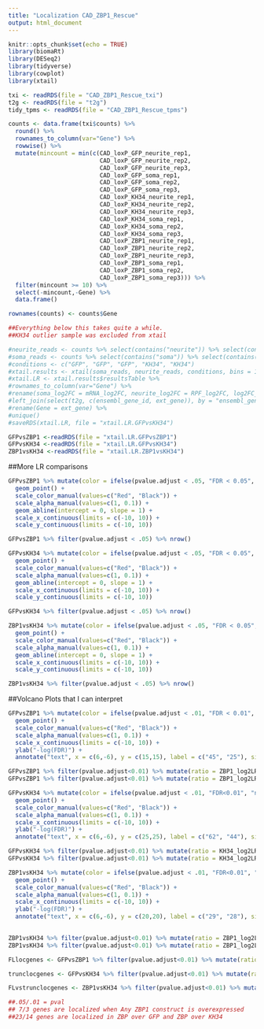 ---
title: "Localization CAD_ZBP1_Rescue"
output: html_document
---

```{r setup, include=FALSE}
knitr::opts_chunk$set(echo = TRUE)
library(biomaRt)
library(DESeq2)
library(tidyverse)
library(cowplot)
library(xtail)
```

```{r, }
txi <- readRDS(file = "CAD_ZBP1_Rescue_txi")
t2g <- readRDS(file = "t2g")
tidy_tpms <- readRDS(file = "CAD_ZBP1_Rescue_tpms")

```

```{r, get organized for xtail}
counts <- data.frame(txi$counts) %>% 
  round() %>% 
  rownames_to_column(var="Gene") %>% 
  rowwise() %>% 
  mutate(mincount = min(c(CAD_loxP_GFP_neurite_rep1,
                          CAD_loxP_GFP_neurite_rep2,
                          CAD_loxP_GFP_neurite_rep3,
                          CAD_loxP_GFP_soma_rep1,
                          CAD_loxP_GFP_soma_rep2,
                          CAD_loxP_GFP_soma_rep3,
                          CAD_loxP_KH34_neurite_rep1,
                          CAD_loxP_KH34_neurite_rep2,
                          CAD_loxP_KH34_neurite_rep3,
                          CAD_loxP_KH34_soma_rep1,
                          CAD_loxP_KH34_soma_rep2,
                          CAD_loxP_KH34_soma_rep3,
                          CAD_loxP_ZBP1_neurite_rep1,
                          CAD_loxP_ZBP1_neurite_rep2,
                          CAD_loxP_ZBP1_neurite_rep3,
                          CAD_loxP_ZBP1_soma_rep1,
                          CAD_loxP_ZBP1_soma_rep2,
                          CAD_loxP_ZBP1_soma_rep3))) %>% 
  filter(mincount >= 10) %>% 
  select(-mincount,-Gene) %>% 
  data.frame()

rownames(counts) <- counts$Gene

##Everything below this takes quite a while.
##KH34 outlier sample was excluded from xtail

#neurite_reads <- counts %>% select(contains("neurite")) %>% select(contains("GFP"), contains("KH34"), -contains("KH34_neurite_rep3"))
#soma_reads <- counts %>% select(contains("soma")) %>% select(contains("GFP"), contains("KH34"), -contains("KH34_soma_rep3"))
#conditions <- c("GFP", "GFP", "GFP", "KH34", "KH34")
#xtail.results <- xtail(soma_reads, neurite_reads, conditions, bins = 10000)
#xtail.LR <- xtail.results$resultsTable %>%
#rownames_to_column(var="Gene") %>%
#rename(soma_log2FC = mRNA_log2FC, neurite_log2FC = RPF_log2FC, log2FC_LR_v1 = log2FC_TE_v1, GFP_log2LR = GFP_log2TE, KH34_log2LR = KH34_log2TE,log2FC_LR_v2 = log2FC_TE_v2, log2FC_LR_final = log2FC_TE_final, ensembl_gene_id = Gene) %>%
#left_join(select(t2g, c(ensembl_gene_id, ext_gene)), by = "ensembl_gene_id") %>%  
#rename(Gene = ext_gene) %>%
#unique()
#saveRDS(xtail.LR, file = "xtail.LR.GFPvsKH34")

```

```{r,  xtail results}
GFPvsZBP1 <-readRDS(file = "xtail.LR.GFPvsZBP1")
GFPvsKH34 <-readRDS(file = "xtail.LR.GFPvsKH34")
ZBP1vsKH34 <-readRDS(file = "xtail.LR.ZBP1vsKH34")

```

##More LR comparisons

```{r, }
GFPvsZBP1 %>% mutate(color = ifelse(pvalue.adjust < .05, "FDR < 0.05", "ns")) %>% na.omit() %>% ggplot(aes(x = GFP_log2LR, y = ZBP1_log2LR, col = color, alpha = color)) + 
  geom_point() + 
  scale_color_manual(values=c("Red", "Black")) + 
  scale_alpha_manual(values=c(1, 0.1)) +
  geom_abline(intercept = 0, slope = 1) +
  scale_x_continuous(limits = c(-10, 10)) +
  scale_y_continuous(limits = c(-10, 10))

GFPvsZBP1 %>% filter(pvalue.adjust < .05) %>% nrow()

GFPvsKH34 %>% mutate(color = ifelse(pvalue.adjust < .05, "FDR < 0.05", "ns")) %>% na.omit() %>%  ggplot(aes(x = GFP_log2LR, y = KH34_log2LR, col = color, alpha = color)) + 
  geom_point() + 
  scale_color_manual(values=c("Red", "Black")) + 
  scale_alpha_manual(values=c(1, 0.1)) +
  geom_abline(intercept = 0, slope = 1) +
  scale_x_continuous(limits = c(-10, 10)) +
  scale_y_continuous(limits = c(-10, 10))

GFPvsKH34 %>% filter(pvalue.adjust < .05) %>% nrow()

ZBP1vsKH34 %>% mutate(color = ifelse(pvalue.adjust < .05, "FDR < 0.05", "ns")) %>% na.omit() %>%  ggplot(aes(x = KH34_log2LR, y = ZBP1_log2LR, col = color, alpha = color)) + 
  geom_point() + 
  scale_color_manual(values=c("Red", "Black")) + 
  scale_alpha_manual(values=c(1, 0.1)) +
  geom_abline(intercept = 0, slope = 1) +
  scale_x_continuous(limits = c(-10, 10)) +
  scale_y_continuous(limits = c(-10, 10))

ZBP1vsKH34 %>% filter(pvalue.adjust < .05) %>% nrow()

```

##Volcano Plots that I can interpret

```{r,}
GFPvsZBP1 %>% mutate(color = ifelse(pvalue.adjust < .01, "FDR < 0.01", "ns")) %>% na.omit %>%  ggplot(aes(x = ZBP1_log2LR - GFP_log2LR, y = -log(pvalue.adjust), col = color, alpha = color)) + 
  geom_point() + 
  scale_color_manual(values=c("Red", "Black")) + 
  scale_alpha_manual(values=c(1, 0.1)) +
  scale_x_continuous(limits = c(-10, 10)) +
  ylab("-log(FDR)") +
  annotate("text", x = c(6,-6), y = c(15,15), label = c("45", "25"), size = 7)

GFPvsZBP1 %>% filter(pvalue.adjust<0.01) %>% mutate(ratio = ZBP1_log2LR- GFP_log2LR) %>% filter(ratio > 0) %>% nrow()
GFPvsZBP1 %>% filter(pvalue.adjust<0.01) %>% mutate(ratio = ZBP1_log2LR- GFP_log2LR) %>% filter(ratio < 0) %>% nrow()

GFPvsKH34 %>% mutate(color = ifelse(pvalue.adjust < .01, "FDR<0.01", "ns")) %>% na.omit() %>% ggplot(aes(x = KH34_log2LR - GFP_log2LR, y = -log(pvalue.adjust), col = color, alpha = color)) + 
  geom_point() + 
  scale_color_manual(values=c("Red", "Black")) + 
  scale_alpha_manual(values=c(1, 0.1)) +
  scale_x_continuous(limits = c(-10, 10)) +
  ylab("-log(FDR)") +
  annotate("text", x = c(6,-6), y = c(25,25), label = c("62", "44"), size = 7)

GFPvsKH34 %>% filter(pvalue.adjust<0.01) %>% mutate(ratio = KH34_log2LR- GFP_log2LR) %>% filter(ratio > 0) %>% nrow()
GFPvsKH34 %>% filter(pvalue.adjust<0.01) %>% mutate(ratio = KH34_log2LR- GFP_log2LR) %>% filter(ratio < 0) %>% nrow()

ZBP1vsKH34 %>% mutate(color = ifelse(pvalue.adjust < .01, "FDR<0.01", "ns")) %>% na.omit() %>% ggplot(aes(x = ZBP1_log2LR - KH34_log2LR, y = -log(pvalue.adjust), col = color, alpha = color)) +
  geom_point() + 
  scale_color_manual(values=c("Red", "Black")) + 
  scale_alpha_manual(values=c(1, 0.1)) +
  scale_x_continuous(limits = c(-10, 10)) +
  ylab("-log(FDR)") +
  annotate("text", x = c(6,-6), y = c(20,20), label = c("29", "28"), size = 7)
  

ZBP1vsKH34 %>% filter(pvalue.adjust<0.01) %>% mutate(ratio = ZBP1_log2LR- KH34_log2LR) %>% filter(ratio > 0) %>% nrow()
ZBP1vsKH34 %>% filter(pvalue.adjust<0.01) %>% mutate(ratio = ZBP1_log2LR- KH34_log2LR) %>% filter(ratio < 0) %>% nrow()
```

```{r, }
FLlocgenes <- GFPvsZBP1 %>% filter(pvalue.adjust<0.01) %>% mutate(ratio = ZBP1_log2LR- GFP_log2LR) %>% filter(ratio > 0) %>% select(Gene)

trunclocgenes <- GFPvsKH34 %>% filter(pvalue.adjust<0.01) %>% mutate(ratio = KH34_log2LR- GFP_log2LR) %>% filter(ratio > 0) %>% select(Gene)

FLvstrunclocgenes <- ZBP1vsKH34 %>% filter(pvalue.adjust<0.01) %>% mutate(ratio = ZBP1_log2LR- KH34_log2LR) %>% filter(ratio > 0) %>% select(Gene)

##.05/.01 = pval
## 7/3 genes are localized when Any ZBP1 construct is overexpressed
##23/14 genes are localized in ZBP over GFP and ZBP over KH34
```


